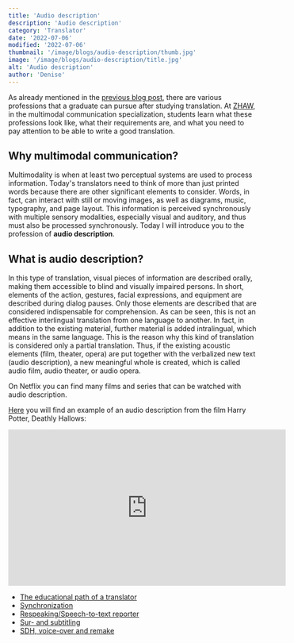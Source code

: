 ```yaml
---
title: 'Audio description'
description: 'Audio description'
category: 'Translator'
date: '2022-07-06'
modified: '2022-07-06'
thumbnail: '/image/blogs/audio-description/thumb.jpg'
image: '/image/blogs/audio-description/title.jpg'
alt: 'Audio description'
author: 'Denise'
---
```


As already mentioned in the [previous blog post](../educational-path-of-a-translator/), there are various professions that a graduate can pursue after studying translation. At [ZHAW](https://www.zhaw.ch), in the multimodal communication specialization, students learn what these professions look like, what their requirements are, and what you need to pay attention to be able to write a good translation. 

## Why multimodal communication?

Multimodality is when at least two perceptual systems are used to process information. Today's translators need to think of more than just printed words because there are other significant elements to consider. Words, in fact, can interact with still or moving images, as well as diagrams, music, typography, and page layout. This information is perceived synchronously with multiple sensory modalities, especially visual and auditory, and thus must also be processed synchronously.
Today I will introduce you to the profession of **audio description**.

## What is audio description?
In this type of translation, visual pieces of information are described orally, making them accessible to blind and visually impaired persons. In short, elements of the action, gestures, facial expressions, and equipment are described during dialog pauses. Only those elements are described that are considered indispensable for comprehension.
As can be seen, this is not an effective interlingual translation from one language to another. In fact, in addition to the existing material, further material is added intralingual, which means in the same language. This is the reason why this kind of translation is considered only a partial translation.
Thus, if the existing acoustic elements (film, theater, opera) are put together with the verbalized new text (audio description), a new meaningful whole is created, which is called audio film, audio theater, or audio opera.

On Netflix you can find many films and series that can be watched with audio description.

[Here](https://youtu.be/9tU05ZHUAq0) you will find an example of an audio description from the film Harry Potter, Deathly Hallows:
<iframe width="560" height="315" style={{display: "block", marginLeft: 'auto', marginRight: 'auto'}} src="https://www.youtube-nocookie.com/embed/9tU05ZHUAq0" title="YouTube video player" frameBorder="0" allow="accelerometer; autoplay; clipboard-write; encrypted-media; gyroscope; picture-in-picture" allowFullScreen></iframe>

<br />
<Hint title="Related articles" color="#155c66">
  <ul>
    <li><a href="../educational-path-of-a-translator">The educational path of a translator</a></li>
    <li><a href="../synchronization">Synchronization</a></li>
    <li><a href="../respeaking">Respeaking/Speech-to-text reporter</a></li>
    <li><a href="../sur-sub-titling">Sur- and subtitling</a></li>
    <li><a href="../sdh-voice-over-remake">SDH, voice-over and remake</a></li>
  </ul>
</Hint>